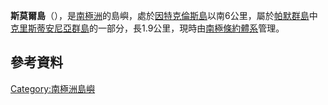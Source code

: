 {{coord|64|0|S|61|27|W|display=title}}

'''斯莫爾島'''（{{lang-en|Small Island}}），是[[南極洲|南極洲]]的島嶼，處於[[因特克倫斯島|因特克倫斯島]]以南6公里，屬於[[帕默群島|帕默群島]]中[[克里斯蒂安尼亞群島|克里斯蒂安尼亞群島]]的一部分，長1.9公里，現時由[[南極條約體系|南極條約體系]]管理。

==參考資料==
{{usgs-gazetteer}}

{{Antarctica-geo-stub}}
[[Category:南極洲島嶼|Category:南極洲島嶼]]